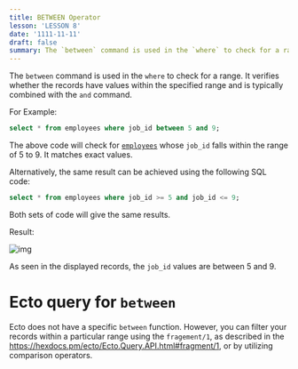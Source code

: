 ```yaml
---
title: BETWEEN Operator
lesson: 'LESSON 8'
date: '1111-11-11'
draft: false
summary: The `between` command is used in the `where` to check for a range. It verifies whether the records have values within the specified range and is typically combined with the `and` command.
---
```



The `between` command is used in the `where` to check for a range. It verifies whether the records have values within the specified range and is typically combined with the `and` command.

For Example:

``` SQL
select * from employees where job_id between 5 and 9;
```

The above code will check for [`employees`](01.%20Introduction) whose `job_id` falls within the range of 5 to 9. It  matches exact values.

Alternatively, the same result can be achieved using the following SQL code:

``` SQL
select * from employees where job_id >= 5 and job_id <= 9;
```

Both sets of code will give the same results.

Result:

![img](/static/images/Screenshotfrom2023-11-0410-44-25.png)

As seen in the displayed records, the `job_id` values are between 5 and 9.

# Ecto query for `between`

Ecto does not have a specific `between` function. However, you can filter your records within a particular range using the `fragement/1`, as described in the https://hexdocs.pm/ecto/Ecto.Query.API.html#fragment/1, or by utilizing comparison operators.


